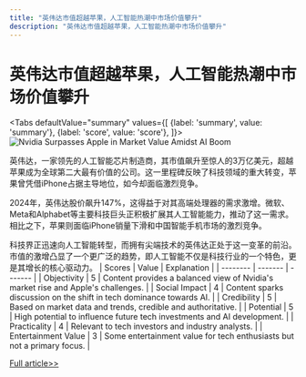 ```yaml
---
title: "英伟达市值超越苹果，人工智能热潮中市场价值攀升"
description: "英伟达市值超越苹果，人工智能热潮中市场价值攀升"
---
```



# 英伟达市值超越苹果，人工智能热潮中市场价值攀升


<Tabs
	defaultValue="summary"
	values={[
	{label: 'summary', value: 'summary'},
	{label: 'score', value: 'score'},
]}>
<TabItem value="summary">
<img
  src="https://image.informedainews.com/2024/06/07/AI-k9s-1717727607-0.jpg"
  alt="Nvidia Surpasses Apple in Market Value Amidst AI Boom"
/>



英伟达，一家领先的人工智能芯片制造商，其市值飙升至惊人的3万亿美元，超越苹果成为全球第二大最有价值的公司。这一里程碑反映了科技领域的重大转变，苹果曾凭借iPhone占据主导地位，如今却面临激烈竞争。

2024年，英伟达股价飙升147%，这得益于对其高端处理器的需求激增。微软、Meta和Alphabet等主要科技巨头正积极扩展其人工智能能力，推动了这一需求。相比之下，苹果则面临iPhone销量下滑和中国智能手机市场的激烈竞争。

科技界正迅速向人工智能转型，而拥有尖端技术的英伟达正处于这一变革的前沿。市值的激增凸显了一个更广泛的趋势，即人工智能不仅是科技行业的一个特色，更是其增长的核心驱动力。
</TabItem>
<TabItem value="score">
	| Scores     | Value   | Explanation |
	| -------- | ------- | ------- |
	| Objectivity  | 5    | Content provides a balanced view of Nvidia's market rise and Apple's challenges.    |
	| Social Impact | 4     | Content sparks discussion on the shift in tech dominance towards AI.    |
	| Credibility    | 5    | Based on market data and trends, credible and authoritative.    |
	| Potential    | 5    | High potential to influence future tech investments and AI development.    |
	| Practicality    | 4    | Relevant to tech investors and industry analysts.    |
	| Entertainment Value    | 3    | Some entertainment value for tech enthusiasts but not a primary focus.    |
</TabItem>
</Tabs>

[Full article>>](https://www.theguardian.com/technology/article/2024/jun/05/nvidia-stock-tech-market-price-value-3-trillion)
